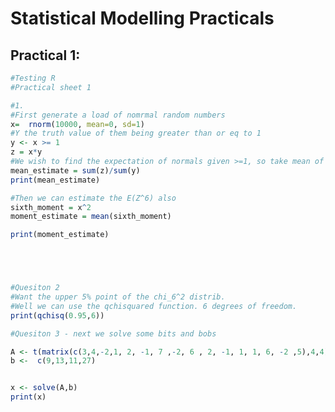 # Statistical Modelling Practicals
## Practical 1:


```R
#Testing R
#Practical sheet 1

#1. 
#First generate a load of nomrmal random numbers
x=  rnorm(10000, mean=0, sd=1)
#Y the truth value of them being greater than or eq to 1 
y <- x >= 1
z = x*y 
#We wish to find the expectation of normals given >=1, so take mean of z
mean_estimate = sum(z)/sum(y)
print(mean_estimate)

#Then we can estimate the E(Z^6) also
sixth_moment = x^2
moment_estimate = mean(sixth_moment)

print(moment_estimate)





#Quesiton 2 
#Want the upper 5% point of the chi_6^2 distrib. 
#Well we can use the qchisquared function. 6 degrees of freedom.
print(qchisq(0.95,6))

#Quesiton 3 - next we solve some bits and bobs

A <- t(matrix(c(3,4,-2,1, 2, -1, 7 ,-2, 6 , 2, -1, 1, 1, 6, -2 ,5),4,4))
b <-  c(9,13,11,27)


x <- solve(A,b)
print(x)
```

